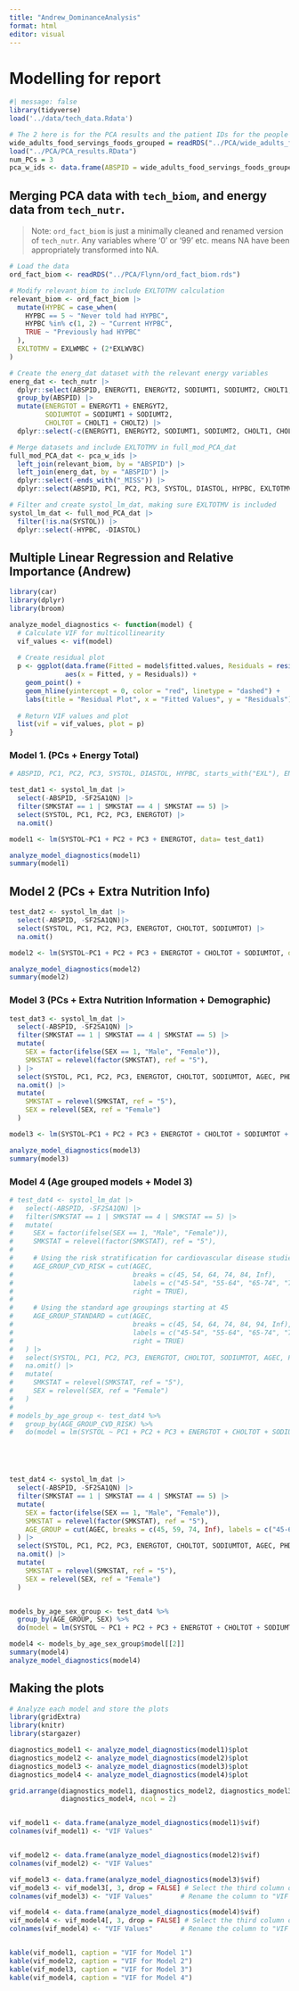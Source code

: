 ```yaml
---
title: "Andrew_DominanceAnalysis"
format: html
editor: visual
---
```


# Modelling for report

```r
#| message: false
library(tidyverse)
load('../data/tech_data.Rdata')
```

```r
# The 2 here is for the PCA results and the patient IDs for the people who I've filtered for not hypertensive and not on a diet
wide_adults_food_servings_foods_grouped = readRDS("../PCA/wide_adults_food_servings_foods_grouped.rds")
load("../PCA/PCA_results.RData")
num_PCs = 3
pca_w_ids <- data.frame(ABSPID = wide_adults_food_servings_foods_grouped$ABSPID, pca_result$x[,1:num_PCs])
```

## Merging PCA data with `tech_biom`, and energy data from `tech_nutr`.

> Note: `ord_fact_biom` is just a minimally cleaned and renamed version of `tech_nutr`. Any variables where '0' or '99' etc. means NA have been appropriately transformed into NA.

```r
# Load the data
ord_fact_biom <- readRDS("../PCA/Flynn/ord_fact_biom.rds")

# Modify relevant_biom to include EXLTOTMV calculation
relevant_biom <- ord_fact_biom |>
  mutate(HYPBC = case_when(
    HYPBC == 5 ~ "Never told had HYPBC",
    HYPBC %in% c(1, 2) ~ "Current HYPBC",
    TRUE ~ "Previously had HYPBC"
  ), 
  EXLTOTMV = EXLWMBC + (2*EXLWVBC)
)

# Create the energ_dat dataset with the relevant energy variables
energ_dat <- tech_nutr |>
  dplyr::select(ABSPID, ENERGYT1, ENERGYT2, SODIUMT1, SODIUMT2, CHOLT1, CHOLT2) |>
  group_by(ABSPID) |>
  mutate(ENERGTOT = ENERGYT1 + ENERGYT2,
         SODIUMTOT = SODIUMT1 + SODIUMT2,
         CHOLTOT = CHOLT1 + CHOLT2) |>
  dplyr::select(-c(ENERGYT1, ENERGYT2, SODIUMT1, SODIUMT2, CHOLT1, CHOLT2))

# Merge datasets and include EXLTOTMV in full_mod_PCA_dat
full_mod_PCA_dat <- pca_w_ids |>
  left_join(relevant_biom, by = "ABSPID") |>
  left_join(energ_dat, by = "ABSPID") |>
  dplyr::select(-ends_with("_MISS")) |>
  dplyr::select(ABSPID, PC1, PC2, PC3, SYSTOL, DIASTOL, HYPBC, EXLTOTMV, ENERGTOT, SF2SA1QN, SMKSTAT, SEX, DIETQ12, DIETQ14, BMISC, AGEC, ADTOTSE, PHDCMWBC, SLPTIME, ADTOTSE, CHOLTOT, SODIUMTOT, CHOLNTR)

# Filter and create systol_lm_dat, making sure EXLTOTMV is included
systol_lm_dat <- full_mod_PCA_dat |>
  filter(!is.na(SYSTOL)) |>
  dplyr::select(-HYPBC, -DIASTOL)

```

## Multiple Linear Regression and Relative Importance (Andrew)

```r
library(car)
library(dplyr)
library(broom)

analyze_model_diagnostics <- function(model) {
  # Calculate VIF for multicollinearity
  vif_values <- vif(model)
  
  # Create residual plot
  p <- ggplot(data.frame(Fitted = model$fitted.values, Residuals = residuals(model)),
              aes(x = Fitted, y = Residuals)) +
    geom_point() +
    geom_hline(yintercept = 0, color = "red", linetype = "dashed") +
    labs(title = "Residual Plot", x = "Fitted Values", y = "Residuals")
  
  # Return VIF values and plot
  list(vif = vif_values, plot = p)
}

```


### Model 1. (PCs + Energy Total)

```r

# ABSPID, PC1, PC2, PC3, SYSTOL, DIASTOL, HYPBC, starts_with("EXL"), ENERGTOT, SF2SA1QN, SMKSTAT, SEX, DIETQ12, DIETQ14, BMISC, AGEC, ADTOTSE, PHDCMWBC, SLPTIME, ADTOTSE, BMISC, CHOLNTR

test_dat1 <- systol_lm_dat |> 
  select(-ABSPID, -SF2SA1QN) |> 
  filter(SMKSTAT == 1 | SMKSTAT == 4 | SMKSTAT == 5) |>
  select(SYSTOL, PC1, PC2, PC3, ENERGTOT) |>
  na.omit()

model1 <- lm(SYSTOL~PC1 + PC2 + PC3 + ENERGTOT, data= test_dat1)

analyze_model_diagnostics(model1)
summary(model1)
```


## Model 2 (PCs + Extra Nutrition Info)

```r
test_dat2 <- systol_lm_dat |> 
  select(-ABSPID, -SF2SA1QN)|> 
  select(SYSTOL, PC1, PC2, PC3, ENERGTOT, CHOLTOT, SODIUMTOT) |>
  na.omit() 

model2 <- lm(SYSTOL~PC1 + PC2 + PC3 + ENERGTOT + CHOLTOT + SODIUMTOT, data= test_dat2)

analyze_model_diagnostics(model2)
summary(model2)
```
### Model 3 (PCs + Extra Nutrition Information + Demographic)

```r
test_dat3 <- systol_lm_dat |> 
  select(-ABSPID, -SF2SA1QN) |> 
  filter(SMKSTAT == 1 | SMKSTAT == 4 | SMKSTAT == 5) |>
  mutate(
    SEX = factor(ifelse(SEX == 1, "Male", "Female")),
    SMKSTAT = relevel(factor(SMKSTAT), ref = "5"),
  ) |> 
  select(SYSTOL, PC1, PC2, PC3, ENERGTOT, CHOLTOT, SODIUMTOT, AGEC, PHDCMWBC, SEX, SMKSTAT, EXLTOTMV, ADTOTSE, SLPTIME) |>
  na.omit() |>
  mutate(
    SMKSTAT = relevel(SMKSTAT, ref = "5"),
    SEX = relevel(SEX, ref = "Female")
  )

model3 <- lm(SYSTOL~PC1 + PC2 + PC3 + ENERGTOT + CHOLTOT + SODIUMTOT + AGEC + PHDCMWBC + SEX + SMKSTAT + EXLTOTMV + ADTOTSE + SLPTIME, data= test_dat3)

analyze_model_diagnostics(model3)
summary(model3)
```
### Model 4 (Age grouped models + Model 3)

```r

# test_dat4 <- systol_lm_dat |> 
#   select(-ABSPID, -SF2SA1QN) |> 
#   filter(SMKSTAT == 1 | SMKSTAT == 4 | SMKSTAT == 5) |>
#   mutate(
#     SEX = factor(ifelse(SEX == 1, "Male", "Female")),
#     SMKSTAT = relevel(factor(SMKSTAT), ref = "5"),
#     
#     # Using the risk stratification for cardiovascular disease studies
#     AGE_GROUP_CVD_RISK = cut(AGEC, 
#                              breaks = c(45, 54, 64, 74, 84, Inf), 
#                              labels = c("45-54", "55-64", "65-74", "75-84", "85+"), 
#                              right = TRUE),
# 
#     # Using the standard age groupings starting at 45
#     AGE_GROUP_STANDARD = cut(AGEC, 
#                              breaks = c(45, 54, 64, 74, 84, 94, Inf), 
#                              labels = c("45-54", "55-64", "65-74", "75-84", "85-94", "95+"), 
#                              right = TRUE)
#   ) |> 
#   select(SYSTOL, PC1, PC2, PC3, ENERGTOT, CHOLTOT, SODIUMTOT, AGEC, PHDCMWBC, SEX, SMKSTAT, EXLTOTMV, ADTOTSE, SLPTIME, AGE_GROUP_CVD_RISK, AGE_GROUP_STANDARD) |>
#   na.omit() |>
#   mutate(
#     SMKSTAT = relevel(SMKSTAT, ref = "5"),
#     SEX = relevel(SEX, ref = "Female")
#   )
# 
# models_by_age_group <- test_dat4 %>%
#   group_by(AGE_GROUP_CVD_RISK) %>%
#   do(model = lm(SYSTOL ~ PC1 + PC2 + PC3 + ENERGTOT + CHOLTOT + SODIUMTOT + SEX + PHDCMWBC + SMKSTAT + EXLTOTMV + ADTOTSE + SLPTIME, data = .))





test_dat4 <- systol_lm_dat |>
  select(-ABSPID, -SF2SA1QN) |>
  filter(SMKSTAT == 1 | SMKSTAT == 4 | SMKSTAT == 5) |>
  mutate(
    SEX = factor(ifelse(SEX == 1, "Male", "Female")),
    SMKSTAT = relevel(factor(SMKSTAT), ref = "5"),
    AGE_GROUP = cut(AGEC, breaks = c(45, 59, 74, Inf), labels = c("45-64", "60-84", "85+"), right = TRUE)
  ) |>
  select(SYSTOL, PC1, PC2, PC3, ENERGTOT, CHOLTOT, SODIUMTOT, AGEC, PHDCMWBC, SEX, SMKSTAT, EXLTOTMV, ADTOTSE, SLPTIME, AGE_GROUP) |>
  na.omit() |>
  mutate(
    SMKSTAT = relevel(SMKSTAT, ref = "5"),
    SEX = relevel(SEX, ref = "Female")
  )


models_by_age_sex_group <- test_dat4 %>%
  group_by(AGE_GROUP, SEX) %>%
  do(model = lm(SYSTOL ~ PC1 + PC2 + PC3 + ENERGTOT + CHOLTOT + SODIUMTOT + AGEC + PHDCMWBC + SMKSTAT + EXLTOTMV + ADTOTSE + SLPTIME, data = .))

model4 <- models_by_age_sex_group$model[[2]]
summary(model4)
analyze_model_diagnostics(model4)
```

## Making the plots

```r
# Analyze each model and store the plots
library(gridExtra)
library(knitr)
library(stargazer)

diagnostics_model1 <- analyze_model_diagnostics(model1)$plot
diagnostics_model2 <- analyze_model_diagnostics(model2)$plot
diagnostics_model3 <- analyze_model_diagnostics(model3)$plot
diagnostics_model4 <- analyze_model_diagnostics(model4)$plot

grid.arrange(diagnostics_model1, diagnostics_model2, diagnostics_model3,
             diagnostics_model4, ncol = 2)


vif_model1 <- data.frame(analyze_model_diagnostics(model1)$vif)
colnames(vif_model1) <- "VIF Values"


vif_model2 <- data.frame(analyze_model_diagnostics(model2)$vif)
colnames(vif_model2) <- "VIF Values"

vif_model3 <- data.frame(analyze_model_diagnostics(model3)$vif)
vif_model3 <- vif_model3[, 3, drop = FALSE] # Select the third column only
colnames(vif_model3) <- "VIF Values"       # Rename the column to "VIF Values"

vif_model4 <- data.frame(analyze_model_diagnostics(model4)$vif)
vif_model4 <- vif_model4[, 3, drop = FALSE] # Select the third column only
colnames(vif_model4) <- "VIF Values"       # Rename the column to "VIF Values"


kable(vif_model1, caption = "VIF for Model 1")
kable(vif_model2, caption = "VIF for Model 2")
kable(vif_model3, caption = "VIF for Model 3")
kable(vif_model4, caption = "VIF for Model 4")

```

